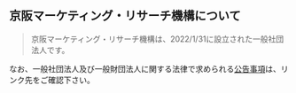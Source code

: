 ## 京阪マーケティング・リサーチ機構について

> 京阪マーケティング・リサーチ機構は、2022/1/31に設立された一般社団法人です。

なお、一般社団法人及び一般財団法人に関する法律で求められる[公告事項](/koukoku)は、リンク先をご確認下さい。